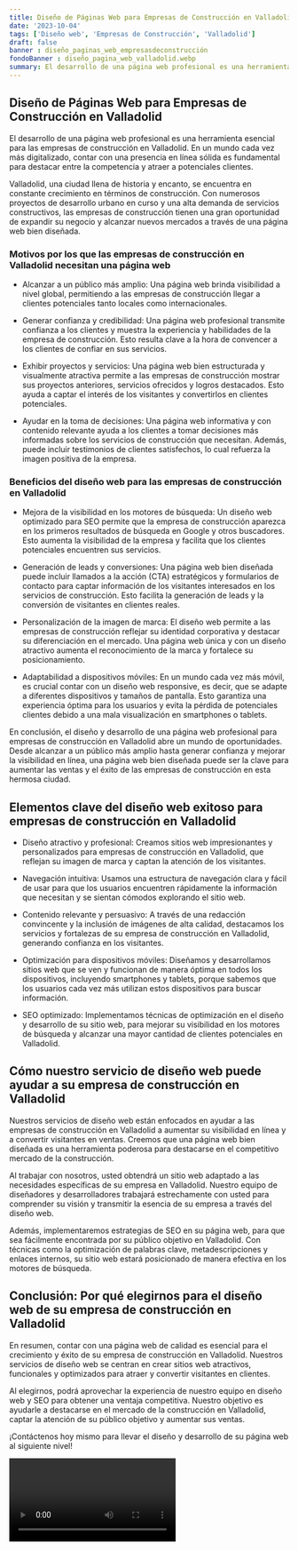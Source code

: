 ```yaml
---
title: Diseño de Páginas Web para Empresas de Construcción en Valladolid
date: '2023-10-04'
tags: ['Diseño web', 'Empresas de Construcción', 'Valladolid']
draft: false
banner : diseño_paginas_web_empresasdeconstrucción
fondoBanner : diseño_pagina_web_valladolid.webp
summary: El desarrollo de una página web profesional es una herramienta esencial para las empresas de construcción en Valladolid. En un mundo cada vez más digitalizado, contar con una presencia en línea sólida es fundamental para destacar entre la competencia y atraer a potenciales clientes. 
---
```


## Diseño de Páginas Web para Empresas de Construcción en Valladolid

El desarrollo de una página web profesional es una herramienta esencial para las empresas de construcción en Valladolid. En un mundo cada vez más digitalizado, contar con una presencia en línea sólida es fundamental para destacar entre la competencia y atraer a potenciales clientes. 

Valladolid, una ciudad llena de historia y encanto, se encuentra en constante crecimiento en términos de construcción. Con numerosos proyectos de desarrollo urbano en curso y una alta demanda de servicios constructivos, las empresas de construcción tienen una gran oportunidad de expandir su negocio y alcanzar nuevos mercados a través de una página web bien diseñada.

### Motivos por los que las empresas de construcción en Valladolid necesitan una página web
- Alcanzar a un público más amplio: Una página web brinda visibilidad a nivel global, permitiendo a las empresas de construcción llegar a clientes potenciales tanto locales como internacionales.

- Generar confianza y credibilidad: Una página web profesional transmite confianza a los clientes y muestra la experiencia y habilidades de la empresa de construcción. Esto resulta clave a la hora de convencer a los clientes de confiar en sus servicios.

- Exhibir proyectos y servicios: Una página web bien estructurada y visualmente atractiva permite a las empresas de construcción mostrar sus proyectos anteriores, servicios ofrecidos y logros destacados. Esto ayuda a captar el interés de los visitantes y convertirlos en clientes potenciales.

- Ayudar en la toma de decisiones: Una página web informativa y con contenido relevante ayuda a los clientes a tomar decisiones más informadas sobre los servicios de construcción que necesitan. Además, puede incluir testimonios de clientes satisfechos, lo cual refuerza la imagen positiva de la empresa.

### Beneficios del diseño web para las empresas de construcción en Valladolid
- Mejora de la visibilidad en los motores de búsqueda: Un diseño web optimizado para SEO permite que la empresa de construcción aparezca en los primeros resultados de búsqueda en Google y otros buscadores. Esto aumenta la visibilidad de la empresa y facilita que los clientes potenciales encuentren sus servicios.

- Generación de leads y conversiones: Una página web bien diseñada puede incluir llamados a la acción (CTA) estratégicos y formularios de contacto para captar información de los visitantes interesados en los servicios de construcción. Esto facilita la generación de leads y la conversión de visitantes en clientes reales.

- Personalización de la imagen de marca: El diseño web permite a las empresas de construcción reflejar su identidad corporativa y destacar su diferenciación en el mercado. Una página web única y con un diseño atractivo aumenta el reconocimiento de la marca y fortalece su posicionamiento.

- Adaptabilidad a dispositivos móviles: En un mundo cada vez más móvil, es crucial contar con un diseño web responsive, es decir, que se adapte a diferentes dispositivos y tamaños de pantalla. Esto garantiza una experiencia óptima para los usuarios y evita la pérdida de potenciales clientes debido a una mala visualización en smartphones o tablets.

En conclusión, el diseño y desarrollo de una página web profesional para empresas de construcción en Valladolid abre un mundo de oportunidades. Desde alcanzar a un público más amplio hasta generar confianza y mejorar la visibilidad en línea, una página web bien diseñada puede ser la clave para aumentar las ventas y el éxito de las empresas de construcción en esta hermosa ciudad.

<GifSeo />

<Cta />

## Elementos clave del diseño web exitoso para empresas de construcción en Valladolid

- Diseño atractivo y profesional: Creamos sitios web impresionantes y personalizados para empresas de construcción en Valladolid, que reflejan su imagen de marca y captan la atención de los visitantes.

- Navegación intuitiva: Usamos una estructura de navegación clara y fácil de usar para que los usuarios encuentren rápidamente la información que necesitan y se sientan cómodos explorando el sitio web.

- Contenido relevante y persuasivo: A través de una redacción convincente y la inclusión de imágenes de alta calidad, destacamos los servicios y fortalezas de su empresa de construcción en Valladolid, generando confianza en los visitantes.

- Optimización para dispositivos móviles: Diseñamos y desarrollamos sitios web que se ven y funcionan de manera óptima en todos los dispositivos, incluyendo smartphones y tablets, porque sabemos que los usuarios cada vez más utilizan estos dispositivos para buscar información.

- SEO optimizado: Implementamos técnicas de optimización en el diseño y desarrollo de su sitio web, para mejorar su visibilidad en los motores de búsqueda y alcanzar una mayor cantidad de clientes potenciales en Valladolid.

## Cómo nuestro servicio de diseño web puede ayudar a su empresa de construcción en Valladolid

Nuestros servicios de diseño web están enfocados en ayudar a las empresas de construcción en Valladolid a aumentar su visibilidad en línea y a convertir visitantes en ventas. Creemos que una página web bien diseñada es una herramienta poderosa para destacarse en el competitivo mercado de la construcción.

Al trabajar con nosotros, usted obtendrá un sitio web adaptado a las necesidades específicas de su empresa en Valladolid. Nuestro equipo de diseñadores y desarrolladores trabajará estrechamente con usted para comprender su visión y transmitir la esencia de su empresa a través del diseño web.

Además, implementaremos estrategias de SEO en su página web, para que sea fácilmente encontrada por su público objetivo en Valladolid. Con técnicas como la optimización de palabras clave, metadescripciones y enlaces internos, su sitio web estará posicionado de manera efectiva en los motores de búsqueda.

## Conclusión: Por qué elegirnos para el diseño web de su empresa de construcción en Valladolid

En resumen, contar con una página web de calidad es esencial para el crecimiento y éxito de su empresa de construcción en Valladolid. Nuestros servicios de diseño web se centran en crear sitios web atractivos, funcionales y optimizados para atraer y convertir visitantes en clientes.

Al elegirnos, podrá aprovechar la experiencia de nuestro equipo en diseño web y SEO para obtener una ventaja competitiva. Nuestro objetivo es ayudarle a destacarse en el mercado de la construcción en Valladolid, captar la atención de su público objetivo y aumentar sus ventas.

¡Contáctenos hoy mismo para llevar el diseño y desarrollo de su página web al siguiente nivel!

<Video />

<CtaBot job='Empresas de Construcción' city='Valladolid'/>

<Gmaps query='Valladolid+españa+maps' />